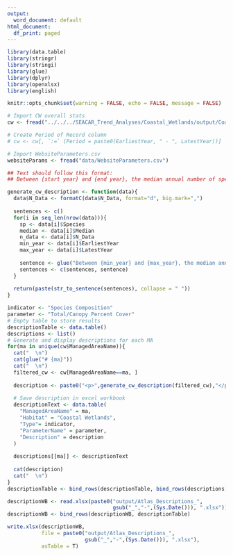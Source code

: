```yaml
---
output:
  word_document: default
html_document:
  df_print: paged
---
```


```r
library(data.table)
library(stringr)
library(stringi)
library(glue)
library(dplyr)
library(openxlsx)
library(english)

knitr::opts_chunk$set(warning = FALSE, echo = FALSE, message = FALSE)

# Import CW overall stats
cw <- fread("../../../SEACAR_Trend_Analyses/Coastal_Wetlands/output/CoastalWetlands_SpeciesRichness_MA_Overall_Stats.txt") %>% distinct()

# Create Period of Record column
# cw <- cw[, `:=` (Period = paste0(EarliestYear, " - ", LatestYear))]

# Import WebsiteParameters.csv
websiteParams <- fread("data/WebsiteParameters.csv")

```

```r
## Text should follow this format:
## Between {start year} and {end year}, the median annual number of species for {species group in italics} was {median} based on {sample count} observations. [Repeat for each species group].
```

```r
generate_cw_description <- function(data){
  data$N_Data <- formatC(data$N_Data, format="d", big.mark=",")
  
  sentences <- c()
  for(i in seq_len(nrow(data))){
    sp <- data[i]$Species
    median <- data[i]$Median
    n_data <- data[i]$N_Data
    min_year <- data[i]$EarliestYear
    max_year <- data[i]$LatestYear
    
    sentence <- glue("Between {min_year} and {max_year}, the median annual number of species for <i>{sp}</i> was {median} based on {n_data} observations.")
    sentences <- c(sentences, sentence)
  }
  
  return(paste(str_to_sentence(sentences), collapse = " "))
}
```

```r
indicator <- "Species Composition"
parameter <- "Total/Canopy Percent Cover"
# Empty table to store results
descriptionTable <- data.table()
descriptions <- list()
# Generate and display descriptions for each MA
for(ma in unique(cw$ManagedAreaName)){
  cat("  \n")
  cat(glue("# {ma}"))
  cat("  \n")
  filtered_cw <- cw[ManagedAreaName==ma, ]
  
  description <- paste0("<p>",generate_cw_description(filtered_cw),"</p>")
  
  # Save description in excel workbook
  descriptionText <- data.table(
    "ManagedAreaName" = ma,
    "Habitat" = "Coastal Wetlands",
    "Type"= indicator,
    "ParameterName" = parameter,
    "Description" = description
  )
  
  descriptions[[ma]] <- descriptionText
  
  cat(description)
  cat("  \n")
}
descriptionTable <- bind_rows(descriptionTable, bind_rows(descriptions))

descriptionWB <- read.xlsx(paste0("output/Atlas_Descriptions_", 
                                  gsub("_","-",(Sys.Date())), ".xlsx"))
descriptionWB <- bind_rows(descriptionWB, descriptionTable)

write.xlsx(descriptionWB, 
           file = paste0("output/Atlas_Descriptions_", 
                         gsub("_","-",(Sys.Date())), ".xlsx"),
           asTable = T)
```